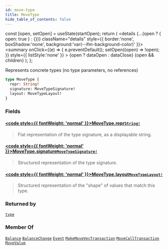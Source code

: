 ```yaml
---
id: move-type
title: MoveType
hide_table_of_contents: false
---
```









  const [open, setOpen] = useState(startOpen);
  return (
    <details {...(open ? { open: true } : {})} className="details" style={{ border:'none', boxShadow:'none', background:'var(--ifm-background-color)' }}>
      <summary
        onClick={(e) => {
          e.preventDefault();
          setOpen((open) => !open);
        }}
        style={{ listStyle:'none' }}
      >
      {open ? dataOpen : dataClose}
      </summary>
      {open && children}
    </details>
  );
};








Represents concrete types (no type parameters, no references)


```graphql
type MoveType {
  repr: String!
  signature: MoveTypeSignature!
  layout: MoveTypeLayout!
}
```




### Fields

#### [<code style={{ fontWeight: 'normal' }}>MoveType.<b>repr</b></code>](#)<Bullet />[`String!`](/references/sui-api/graphql/reference/scalars/string) <Badge class="badge badge--secondary" text="non-null"/> <Badge class="badge badge--secondary" text="scalar"/> 
> 
> 
> Flat representation of the type signature, as a displayable string.
> 

#### [<code style={{ fontWeight: 'normal' }}>MoveType.<b>signature</b></code>](#)<Bullet />[`MoveTypeSignature!`](/references/sui-api/graphql/reference/scalars/move-type-signature) <Badge class="badge badge--secondary" text="non-null"/> <Badge class="badge badge--secondary" text="scalar"/> 
> 
> 
> Structured representation of the type signature.
> 

#### [<code style={{ fontWeight: 'normal' }}>MoveType.<b>layout</b></code>](#)<Bullet />[`MoveTypeLayout!`](/references/sui-api/graphql/reference/scalars/move-type-layout) <Badge class="badge badge--secondary" text="non-null"/> <Badge class="badge badge--secondary" text="scalar"/> 
> 
> 
> Structured representation of the "shape" of values that match this type.
> 



### Returned by

[`type`](/references/sui-api/graphql/reference/queries/type)  <Badge class="badge badge--secondary" text="query"/>

### Member Of

[`Balance`](/references/sui-api/graphql/reference/objects/balance)  <Badge class="badge badge--secondary" text="object"/><Bullet />[`BalanceChange`](/references/sui-api/graphql/reference/objects/balance-change)  <Badge class="badge badge--secondary" text="object"/><Bullet />[`Event`](/references/sui-api/graphql/reference/objects/event)  <Badge class="badge badge--secondary" text="object"/><Bullet />[`MakeMoveVecTransaction`](/references/sui-api/graphql/reference/objects/make-move-vec-transaction)  <Badge class="badge badge--secondary" text="object"/><Bullet />[`MoveCallTransaction`](/references/sui-api/graphql/reference/objects/move-call-transaction)  <Badge class="badge badge--secondary" text="object"/><Bullet />[`MoveValue`](/references/sui-api/graphql/reference/objects/move-value)  <Badge class="badge badge--secondary" text="object"/>

